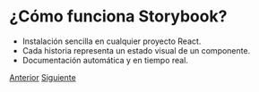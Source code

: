 
<Meta title="A. Presentación/5. ¿Cómo funciona Storybook?" />

<div class="intro">
  <h1>¿Cómo funciona Storybook?</h1>
  <ul class="list">
    <li>Instalación sencilla en cualquier proyecto React.</li>
    <li>Cada historia representa un estado visual de un componente.</li>
    <li>Documentación automática y en tiempo real.</li>
  </ul>
</div>

[Anterior](?path=/docs/a-presentación-4-react-y-storybook--docs)
[Siguiente](?path=/docs/a-presentación-6-instalación-de-storybook--docs)

<style>
  {`
  .intro {
    height: 100%;
    display: flex;
    flex-direction: column;
    justify-content: center;
    align-items: center;
    gap: 20px;
  }

  .list {
    list-style-type: none;
    padding: 0;
    display: flex;
    flex-direction: column;
    gap: 20px;
  }

  .list li {
    font-size: 24px;
  }
`}
</style>

